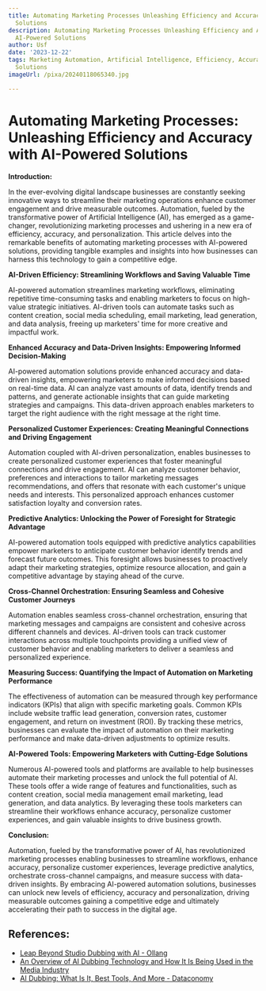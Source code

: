 ```yaml
---
title: Automating Marketing Processes Unleashing Efficiency and Accuracy with AI-Powered
  Solutions
description: Automating Marketing Processes Unleashing Efficiency and Accuracy with
  AI-Powered Solutions
author: Usf
date: '2023-12-22'
tags: Marketing Automation, Artificial Intelligence, Efficiency, Accuracy, AI-Powered
  Solutions
imageUrl: /pixa/20240118065340.jpg

---
```

# Automating Marketing Processes: Unleashing Efficiency and Accuracy with AI-Powered Solutions

**Introduction:**

In the ever-evolving digital  landscape businesses are constantly seeking innovative ways to streamline their marketing operations enhance customer  engagement and drive measurable outcomes. Automation, fueled by the transformative power of Artificial  Intelligence (AI), has emerged as a game-changer, revolutionizing marketing processes and ushering  in a new era of efficiency, accuracy, and personalization. This article delves into the remarkable benefits of automating marketing processes with AI-powered solutions, providing tangible examples and insights  into how businesses can harness this technology to  gain a competitive edge.

**AI-Driven Efficiency: Streamlining Workflows and Saving Valuable Time**

AI-powered automation streamlines marketing workflows, eliminating repetitive time-consuming tasks and enabling marketers to focus on high-value strategic  initiatives. AI-driven  tools can  automate  tasks  such as content creation, social media scheduling,  email marketing,  lead generation, and data analysis, freeing up marketers' time for  more creative and  impactful work.

**Enhanced Accuracy and Data-Driven Insights: Empowering Informed Decision-Making**

AI-powered automation solutions provide enhanced accuracy and data-driven insights, empowering marketers to make informed  decisions based on real-time data. AI can analyze vast amounts of data, identify trends and patterns, and generate actionable insights that can guide marketing strategies and campaigns. This data-driven approach  enables marketers to target the  right audience with the right  message at the right time.

**Personalized Customer Experiences:  Creating Meaningful Connections and  Driving Engagement**

Automation coupled with AI-driven personalization, enables businesses to create personalized customer experiences that  foster  meaningful connections and drive engagement. AI can analyze customer behavior, preferences and  interactions to tailor marketing  messages recommendations,  and offers that resonate with each customer's unique needs  and interests. This personalized approach enhances customer satisfaction  loyalty and  conversion rates.

**Predictive Analytics: Unlocking the Power of Foresight for Strategic Advantage**

AI-powered automation tools equipped with predictive analytics capabilities empower marketers to anticipate  customer behavior identify trends and forecast future outcomes. This foresight allows businesses to proactively adapt their marketing strategies, optimize  resource allocation, and gain a competitive advantage by staying ahead of the curve.

**Cross-Channel Orchestration: Ensuring Seamless and Cohesive Customer Journeys**

Automation enables seamless cross-channel orchestration, ensuring that marketing messages and campaigns are consistent and  cohesive across different channels and devices. AI-driven tools can  track customer interactions across multiple touchpoints providing a unified view of customer  behavior  and enabling marketers to deliver a seamless and  personalized experience.

**Measuring  Success: Quantifying the Impact of  Automation on Marketing Performance**

The  effectiveness of automation can be measured through key performance indicators (KPIs) that align with  specific marketing goals. Common KPIs include website traffic lead generation,  conversion rates, customer engagement, and return on investment (ROI). By tracking these metrics, businesses can evaluate the impact of automation on their marketing performance  and make data-driven  adjustments  to optimize results.

**AI-Powered Tools: Empowering Marketers with  Cutting-Edge Solutions**

Numerous AI-powered tools  and platforms are available  to help businesses automate their marketing processes and unlock the full potential of AI. These tools offer a wide range of features and functionalities, such as content creation, social media management email marketing, lead  generation, and data analytics. By leveraging these tools marketers can streamline their workflows enhance accuracy, personalize customer experiences, and gain valuable insights to  drive business growth.

**Conclusion:**

Automation, fueled by  the transformative  power of AI, has revolutionized marketing processes enabling  businesses  to streamline workflows, enhance accuracy, personalize customer experiences, leverage predictive analytics,  orchestrate cross-channel campaigns, and measure success with data-driven insights. By embracing AI-powered automation solutions, businesses can unlock  new levels  of efficiency, accuracy and personalization, driving measurable outcomes gaining a  competitive edge and ultimately accelerating their path to success in the digital age.

## References:
- [Leap Beyond Studio Dubbing with AI - Ollang](https://ollang.com/solutions/ai-dubbing)
- [An Overview of AI Dubbing Technology and How It Is Being Used in the Media Industry](https://wavel.ai/blog/an-overview-of-the-current-state-of-ai-dubbing-technology-and-how-it-is-being-used-in-the-media-industry/)
- [AI Dubbing: What Is It, Best Tools, And More - Dataconomy](https://dataconomy.com/2023/10/26/ai-dubbing-what-is-it-best-tools/)
